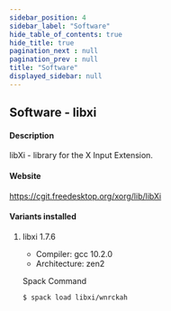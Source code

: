 ```yaml
---
sidebar_position: 4
sidebar_label: "Software"
hide_table_of_contents: true
hide_title: true
pagination_next : null
pagination_prev : null
title: "Software"
displayed_sidebar: null
---
```


## Software - libxi


#### Description
libXi - library for the X Input Extension.

#### Website
https://cgit.freedesktop.org/xorg/lib/libXi

#### Variants installed

1. libxi 1.7.6

    - Compiler: gcc 10.2.0
    - Architecture: zen2

    Spack Command
    ```bash
    $ spack load libxi/wnrckah
    ```
